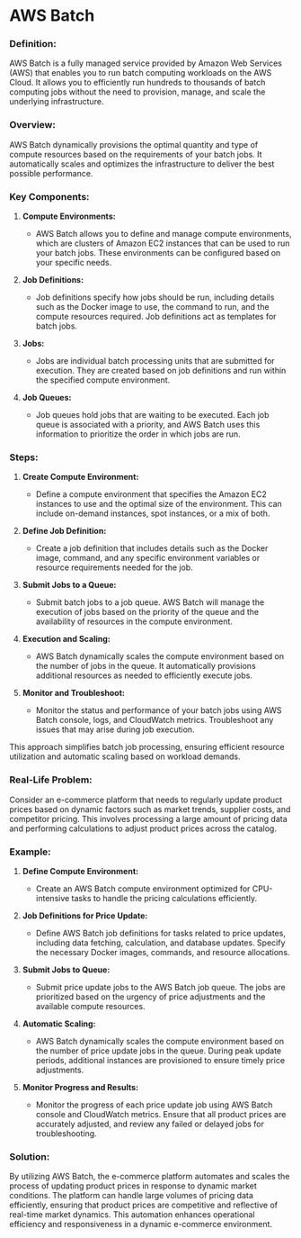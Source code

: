 # AWS Batch

### Definition:

AWS Batch is a fully managed service provided by Amazon Web Services (AWS) that enables you to run batch computing workloads on the AWS Cloud. It allows you to efficiently run hundreds to thousands of batch computing jobs without the need to provision, manage, and scale the underlying infrastructure.

### Overview:

AWS Batch dynamically provisions the optimal quantity and type of compute resources based on the requirements of your batch jobs. It automatically scales and optimizes the infrastructure to deliver the best possible performance.

### Key Components:

1. **Compute Environments:**
   - AWS Batch allows you to define and manage compute environments, which are clusters of Amazon EC2 instances that can be used to run your batch jobs. These environments can be configured based on your specific needs.

2. **Job Definitions:**
   - Job definitions specify how jobs should be run, including details such as the Docker image to use, the command to run, and the compute resources required. Job definitions act as templates for batch jobs.

3. **Jobs:**
   - Jobs are individual batch processing units that are submitted for execution. They are created based on job definitions and run within the specified compute environment.

4. **Job Queues:**
   - Job queues hold jobs that are waiting to be executed. Each job queue is associated with a priority, and AWS Batch uses this information to prioritize the order in which jobs are run.

### Steps:

1. **Create Compute Environment:**
   - Define a compute environment that specifies the Amazon EC2 instances to use and the optimal size of the environment. This can include on-demand instances, spot instances, or a mix of both.

2. **Define Job Definition:**
   - Create a job definition that includes details such as the Docker image, command, and any specific environment variables or resource requirements needed for the job.

3. **Submit Jobs to a Queue:**
   - Submit batch jobs to a job queue. AWS Batch will manage the execution of jobs based on the priority of the queue and the availability of resources in the compute environment.

4. **Execution and Scaling:**
   - AWS Batch dynamically scales the compute environment based on the number of jobs in the queue. It automatically provisions additional resources as needed to efficiently execute jobs.

5. **Monitor and Troubleshoot:**
   - Monitor the status and performance of your batch jobs using AWS Batch console, logs, and CloudWatch metrics. Troubleshoot any issues that may arise during job execution.

This approach simplifies batch job processing, ensuring efficient resource utilization and automatic scaling based on workload demands.

### Real-Life Problem:

Consider an e-commerce platform that needs to regularly update product prices based on dynamic factors such as market trends, supplier costs, and competitor pricing. This involves processing a large amount of pricing data and performing calculations to adjust product prices across the catalog.

### Example:

1. **Define Compute Environment:**
   - Create an AWS Batch compute environment optimized for CPU-intensive tasks to handle the pricing calculations efficiently.

2. **Job Definitions for Price Update:**
   - Define AWS Batch job definitions for tasks related to price updates, including data fetching, calculation, and database updates. Specify the necessary Docker images, commands, and resource allocations.

3. **Submit Jobs to Queue:**
   - Submit price update jobs to the AWS Batch job queue. The jobs are prioritized based on the urgency of price adjustments and the available compute resources.

4. **Automatic Scaling:**
   - AWS Batch dynamically scales the compute environment based on the number of price update jobs in the queue. During peak update periods, additional instances are provisioned to ensure timely price adjustments.

5. **Monitor Progress and Results:**
   - Monitor the progress of each price update job using AWS Batch console and CloudWatch metrics. Ensure that all product prices are accurately adjusted, and review any failed or delayed jobs for troubleshooting.

### Solution:

By utilizing AWS Batch, the e-commerce platform automates and scales the process of updating product prices in response to dynamic market conditions. The platform can handle large volumes of pricing data efficiently, ensuring that product prices are competitive and reflective of real-time market dynamics. This automation enhances operational efficiency and responsiveness in a dynamic e-commerce environment.


